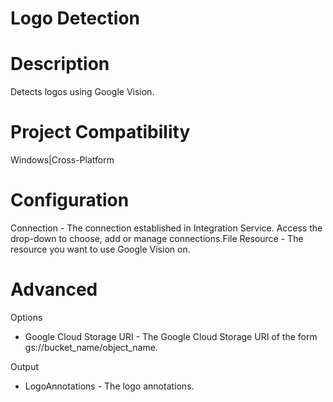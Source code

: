 ﻿# Logo Detection

# Description

Detects logos using Google Vision.

# Project Compatibility

Windows|Cross-Platform

# Configuration

Connection - The connection established in Integration Service.
                        Access the drop-down to choose, add or manage connections.File Resource - The resource you want to use Google Vision on.

# Advanced

Options

* Google Cloud Storage URI - The Google Cloud Storage URI of the form gs://bucket_name/object_name.

Output

* LogoAnnotations - The logo annotations.
